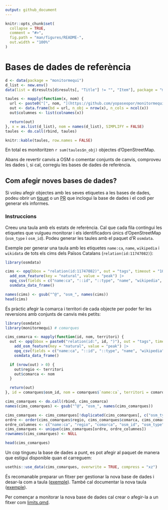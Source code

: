 ```yaml
---
output: github_document
---
```


<!-- README.md is generated from README.Rmd. Please edit that file -->

```r
knitr::opts_chunk$set(
  collapse = TRUE,
  comment = "#>",
  fig.path = "man/figures/README-",
  out.width = "100%"
)
```

# Bases de dades de referència

```r
d <- data(package = "monitormequi")
d_list <- new.env()
data(list = d$results[d$results[, "Title"] != "", "Item"], package = "monitormequi", envir = d_list)

taules <- mapply(function(x, nom) {
  url <- paste0("[", nom, "](https://github.com/yopaseopor/monitormequi/blob/main/data-raw/", nom, ".tsv)")
  out <- data.frame(bd = url, n_obj = nrow(x), n_cols = ncol(x))
  out$columnes <- list(colnames(x))

  return(out)
}, x = as.list(d_list), nom = names(d_list), SIMPLIFY = FALSE)
taules <- do.call(rbind, taules)

knitr::kable(taules, row.names = FALSE)
```

En total es monitoritzen `r sum(taules$n_obj)` objectes d'OpenStreetMap.

Abans de revertir canvis a OSM o comentar conjunts de canvis, comproveu les dades i, si cal, corregiu les bases de dades
de referència.

## Com afegir noves bases de dades?

Si voleu afegir objectes amb les seves etiquetes a les bases de dades, podeu obrir un
[tiquet](https://github.com/yopaseopor/monitormequi/issues) o un [PR](https://github.com/yopaseopor/monitormequi/pulls)
que inclogui la base de dades i el codi per generar els informes.

### Instruccions

Creeu una taula amb els estats de referència. Cal que cada fila contingui les etiquetes que vulgueu monitorar i els
identificadors únics d'OpenStreetMap (`osm_type` i `osm_id`). Podeu generar les taules amb el paquet d'R `osmdata`.

Exemple per generar una taula amb les etiquetes `name:ca`, `name`, `wikipedia` i `wikidata` de tots els cims dels Països
Catalans (`relation(id:11747082)`):

``` r
library(osmdata)

cims <- opq(bbox = "relation(id:11747082)", out = "tags", timeout = "100") |>
  add_osm_feature(key = "natural", value = "peak") |>
  opq_csv(fields = c("name:ca", "::id", "::type", "name", "wikipedia", "wikidata")) |>
  osmdata_data_frame()

names(cims) <- gsub("^@", "osm_", names(cims))
head(cims)
```

És pràctic afegir la comarca i territori de cada objecte per poder fer les reversions amb conjunts de canvis més petits:

``` r
library(osmdata)
library(monitormequi) # comarques

cims_comarca <- mapply(function(id, nom, territori) {
  out <- opq(bbox = paste0("relation(id:", id, ")"), out = "tags", timeout = "100") |>
    add_osm_feature(key = "natural", value = "peak") |>
    opq_csv(fields = c("name:ca", "::id", "::type", "name", "wikipedia", "wikidata")) |>
    osmdata_data_frame()

  if (nrow(out) > 0) {
    out$regio <- territori
    out$comarca <- nom
  }

  return(out)
}, id = comarques$osm_id, nom = comarques$`name:ca`, territori = comarques$regio, SIMPLIFY = FALSE)

cims_comarques <- do.call(rbind, cims_comarca)
names(cims_comarques) <- gsub("^@", "osm_", names(cims_comarques))

cims_comarques <- cims_comarques[!duplicated(cims_comarques[, c("osm_type", "osm_id")]), ] # elimina objectes duplicats
ordre <- order(cims_comarques$regio, cims_comarques$comarca, cims_comarques$`name:ca`)
ordre_columnes <- c("name:ca", "regio", "comarca", "osm_id", "osm_type", "name", "wikipedia", "wikidata")
cims_comarques <- unique(cims_comarques[ordre, ordre_columnes])
rownames(cims_comarques) <- NULL

head(cims_comarques)
```

Un cop tingueu la base de dades a punt, es pot afegir al paquet de manera que estigui disponible quan el carreguem:

``` r
usethis::use_data(cims_comarques, overwrite = TRUE, compress = "xz")
```

És recomanable preparar un fitxer per gestionar la nova base de dades i desar-la com a taula
([exemple](https://github.com/yopaseopor/monitormequi/blob/main/data-raw/comarques.R)). També cal documentar la nova
taula ([exemple](https://github.com/yopaseopor/monitormequi/blob/main/man/comarques.Rd)).

Per començar a monitorar la nova base de dades cal crear o afegir-la a un fitxer com [limits.qmd](https://github.com/yopaseopor/monitormequi/blob/main/web/limits.qmd).
